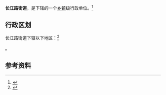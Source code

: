 {{中国乡级行政区|65/01/03/001/000}}

'''长江路街道'''，是{{PRC admin/fullname|65/01/03/001/000|3}}下辖的一个[[乡镇|乡镇]]级行政单位。<ref>{{PRC admin/ref sgc|{{PRC admin/parent|65/01/03/001/000}}}}</ref>

== 行政区划 ==

长江路街道下辖以下地区：<ref>{{PRC admin/ref sgc|65/01/03/001/000}}</ref>

{{PRC admin/children|65/01/03/001/000}}。

== 参考资料 ==

{{reflist}}

{{行政区划小作品}}
{{PRC admin/navcat|65/01/03/001/000}}